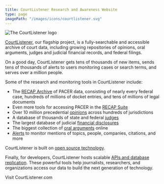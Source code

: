 ```yaml
---
title: CourtListener Research and Awareness Website
type: page
imagePath: "/images/icons/courtlistener.svg"
---
```


<div class="float-right mb-5 sm:ml-4 relative w-48 h-14 m-0">
  <Image
    src="/images/homepage/full-color-no-free-dot-law.svg"
    alt="The CourtListener logo"
    border={false} layout="fill" />
</div>

[CourtListener][cl], our flagship project, is a fully-searchable and accessible archive of court data, including growing repositories of opinions, oral arguments, judges and judicial financial records, and federal filings.

On a good day, CourtListener gets tens of thousands of new items, sends tens of thousands of alerts to users monitoring cases or search terms, and serves over a million people.

Some of the research and monitoring tools in CourtListener include:

- The [RECAP Archive][cl-recap] of PACER data, consisting of nearly every federal case, hundreds of millions of docket entries, and tens of millions of legal documents
- Even more tools for accessing PACER in the [RECAP Suite][recap]
- Over 10 million precedential [opinions][op] across hundreds of jurisdictions
- A database of thousands of state and federal [judges][cl-jdb]
- The largest database of judicial [financial disclosures][cl-fd]
- The biggest collection of [oral arguments][cl-oa] online
- [Alerts][alerts] to monitor mentions of topics, people, companies, citations, and more

CourtListener is built on [open source technology][ost].

Finally, for developers, CourtListener hosts scalable [APIs and database replication][api]. These powerful tools help journalists, researchers, and organizations access our data to build the next generation of technology.

<div className="text-center">
  <PurpleButton href="https://www.courtlistener.com/" size="lg">Visit CourtListener.com</PurpleButton>
</div>


[audio]: https://www.courtlistener.com/audio/
[alerts]: https://www.courtlistener.com/help/alerts/
[api]: https://www.courtlistener.com/help/api/
[op]: https://www.courtlistener.com/opinion/
[cl-jdb]: https://www.courtlistener.com/person/
[cl-recap]: https://www.courtlistener.com/recap/
[cl-oa]: https://www.courtlistener.com/audio/
[cl]: https://www.courtlistener.com/
[jdb]: /projects/judge-db/
[recap]: /recap/
[oa]:  /projects/oral-arguments/
[rdb]:  /projects/reporters-db/
[eye]:  /projects/eyecite/
[js]: /projects/juriscraper/
[cl-fd]: https://www.courtlistener.com/financial-disclosures/
[ost]: https://github.com/freelawproject/
